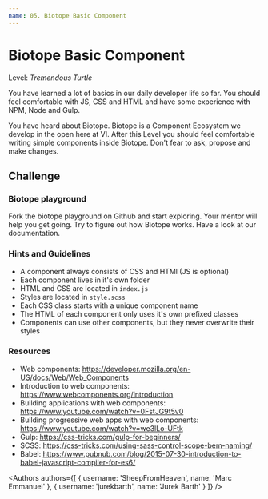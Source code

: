 ```yaml
---
name: 05. Biotope Basic Component
---
```



# Biotope Basic Component
Level: *Tremendous Turtle*

You have learned a lot of basics in our daily developer life so far. You should feel comfortable with JS, CSS and HTML and have some experience with NPM, Node and Gulp.

You have heard about Biotope. Biotope is a Component Ecosystem we develop in the open here at VI. After this Level you should feel comfortable writing simple components inside Biotope. Don't fear to ask, propose and make changes.

## Challenge
### Biotope playground
Fork the biotope playground on Github and start exploring. Your mentor will help you get going. Try to figure out how Biotope works. Have a look at our documentation.

### Hints and Guidelines

- A component always consists of CSS and HTMl (JS is optional)
- Each component lives in it's own folder
- HTML and CSS are located in `index.js`
- Styles are located in `style.scss`
- Each CSS class starts with a unique component name
- The HTML of each component only uses it's own prefixed classes
- Components can use other components, but they never overwrite their styles

### Resources

- Web components: https://developer.mozilla.org/en-US/docs/Web/Web_Components
- Introduction to web components: https://www.webcomponents.org/introduction
- Building applications with web components: https://www.youtube.com/watch?v=0FstJG9t5v0
- Building progressive web apps with web components: https://www.youtube.com/watch?v=we3lLo-UFtk
- Gulp: https://css-tricks.com/gulp-for-beginners/
- SCSS: https://css-tricks.com/using-sass-control-scope-bem-naming/
- Babel: https://www.pubnub.com/blog/2015-07-30-introduction-to-babel-javascript-compiler-for-es6/

<Authors
  authors={[
    {
      username: 'SheepFromHeaven',
      name: 'Marc Emmanuel'
    },
    {
      username: 'jurekbarth',
      name: 'Jurek Barth'
    }
  ]}
/>
